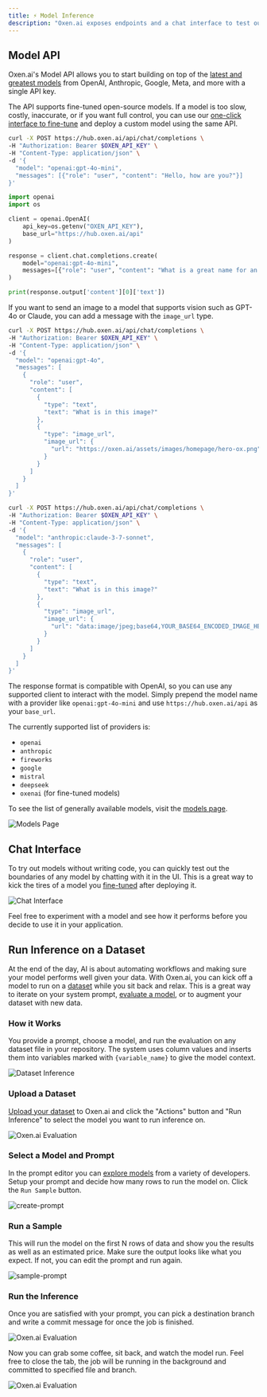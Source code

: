 ```yaml
---
title: ⚡️ Model Inference
description: "Oxen.ai exposes endpoints and a chat interface to test out a variety of models with a unified interface."
---
```


## Model API

Oxen.ai's Model API allows you to start building on top of the [latest and greatest models](https://oxen.ai/ai/models) from OpenAI, Anthropic, Google, Meta, and more with a single API key. 

The API supports fine-tuned open-source models. If a model is too slow, costly, inaccurate, or if you want full control, you can use our [one-click interface to fine-tune](/getting-started/fine-tuning) and deploy a custom model using the same API.

<CodeGroup>

```bash cURL
curl -X POST https://hub.oxen.ai/api/chat/completions \
-H "Authorization: Bearer $OXEN_API_KEY" \
-H "Content-Type: application/json" \
-d '{
  "model": "openai:gpt-4o-mini",
  "messages": [{"role": "user", "content": "Hello, how are you?"}]
}'
```

```python Python
import openai
import os

client = openai.OpenAI(
    api_key=os.getenv("OXEN_API_KEY"),
    base_url="https://hub.oxen.ai/api"
)

response = client.chat.completions.create(
    model="openai:gpt-4o-mini",
    messages=[{"role": "user", "content": "What is a great name for an ox that also manages your AI infrastructure?"}]
)

print(response.output['content'][0]['text'])
```

</CodeGroup>

If you want to send an image to a model that supports vision such as GPT-4o or Claude, you can add a message with the `image_url` type.

<CodeGroup>

```bash cURL (image url)
curl -X POST https://hub.oxen.ai/api/chat/completions \
-H "Authorization: Bearer $OXEN_API_KEY" \
-H "Content-Type: application/json" \
-d '{
  "model": "openai:gpt-4o",
  "messages": [
    {
      "role": "user",
      "content": [
        {
          "type": "text",
          "text": "What is in this image?"
        },
        {
          "type": "image_url",
          "image_url": {
            "url": "https://oxen.ai/assets/images/homepage/hero-ox.png"
          }
        }
      ]
    }
  ]
}'
```

```bash cURL (base64 encoded image)
curl -X POST https://hub.oxen.ai/api/chat/completions \
-H "Authorization: Bearer $OXEN_API_KEY" \
-H "Content-Type: application/json" \
-d '{
  "model": "anthropic:claude-3-7-sonnet",
  "messages": [
    {
      "role": "user",
      "content": [
        {
          "type": "text",
          "text": "What is in this image?"
        },
        {
          "type": "image_url",
          "image_url": {
            "url": "data:image/jpeg;base64,YOUR_BASE64_ENCODED_IMAGE_HERE"
          }
        }
      ]
    }
  ]
}'
```

</CodeGroup>

The response format is compatible with OpenAI, so you can use any supported client to interact with the model. Simply prepend the model name with a provider like `openai:gpt-4o-mini` and use `https://hub.oxen.ai/api` as your `base_url`.

The currently supported list of providers is:

- `openai`
- `anthropic`
- `fireworks`
- `google`
- `mistral`
- `deepseek`
- `oxenai` (for fine-tuned models)

To see the list of generally available models, visit the [models page](https://oxen.ai/ai/models).

<img alt="Models Page" className="rounded-xl" src="/images/chat/models_page.png" />

## Chat Interface

To try out models without writing code, you can quickly test out the boundaries of any model by chatting with it in the UI. This is a great way to kick the tires of a model you [fine-tuned](/getting-started/fine-tuning) after deploying it.

<img alt="Chat Interface" className="rounded-xl" src="/images/chat/chat_window.png" />

Feel free to experiment with a model and see how it performs before you decide to use it in your application.

## Run Inference on a Dataset

At the end of the day, AI is about automating workflows and making sure your model performs well given your data. With Oxen.ai, you can kick off a model to run on a [dataset](/getting-started/datasets) while you sit back and relax. This is a great way to iterate on your system prompt, [evaluate a model](/getting-started/evaluation), or to augment your dataset with new data.

### How it Works

You provide a prompt, choose a model, and run the evaluation on any dataset file in your repository. The system uses column values and inserts them into variables marked with `{variable_name}` to give the model context.

<img alt="Dataset Inference" className="rounded-xl" src="/images/datasets/categorieze_columns.png" />

### Upload a Dataset

[Upload your dataset](/getting-started/datasets) to Oxen.ai and click the "Actions" button and "Run Inference" to select the model you want to run inference on.

<img alt="Oxen.ai Evaluation" className="rounded-xl" src="/images/evaluations/run_inference_dataset.png" />

### Select a Model and Prompt

In the prompt editor you can [explore models](https://www.oxen.ai/ai/models) from a variety of developers. Setup your prompt and decide how many rows to run the model on. Click the `Run Sample` button. 

<img alt="create-prompt" className="rounded-xl" src="/images/evaluations/select_model.png" />

### Run a Sample

This will run the model on the first N rows of data and show you the results as well as an estimated price. Make sure the output looks like what you expect. If not, you can edit the prompt and run again.

<img alt="sample-prompt" className="rounded-xl" src="/images/evaluations/sample_results.png" />

### Run the Inference

Once you are satisfied with your prompt, you can pick a destination branch and write a commit message for once the job is finished.

<img alt="Oxen.ai Evaluation" className="rounded-xl" src="/images/evaluations/save_results.png" />

Now you can grab some coffee, sit back, and watch the model run. Feel free to close the tab, the job will be running in the background and committed to specified file and branch.

<img alt="Oxen.ai Evaluation" className="rounded-xl" src="/images/evaluations/prompt_progress.png" />
